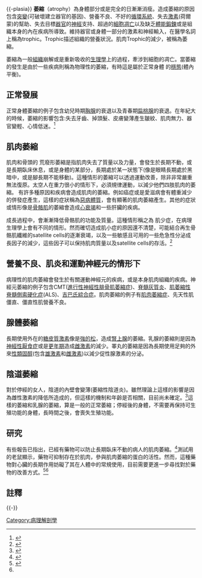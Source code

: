 {{copy edit|time=2015-02-26T13:11:59+00:00}}
{{Infobox medical condition |
  Name           = 萎縮 |
Image          = Mouse_with_spinal_muscular_atrophy.jpg |
Caption        = 脊髓肌肉萎縮的老鼠(右邊) |
Field           = [[Pathology|Pathology]]|
  DiseasesDB     = |
  ICD10          = |
  ICD9           = |
  ICDO           = |
  OMIM           = |
  MedlinePlus    = |
  eMedicineSubj  = |
  eMedicineTopic = |
  MeshID         = D001284 |
}}
{{-plasia}}
'''萎縮'''（atrophy）為身體部分或是完全的日漸漸消瘦。造成萎縮的原因包含[[突變|突變]](可破壞建立器官的基因)、營養不良、不好的[[循環系統|循環系統]]、失去[[激素|激素]](荷爾蒙)的幫助、失去目標[[器官|器官]]的[[神經|神經]]支持、超過的[[細胞凋亡|細胞凋亡]]以及缺乏[[體能鍛鍊|體能鍛鍊]]或是組織本身的內在疾病所導致。維持器官或身體一部分的激素和神經輸入，在醫學名詞上稱為trophic。Trophic描述組織的營養狀況。肌肉Trophic的減少，被稱為萎縮。

萎縮為一般[[组织_(生物学)|組織]]崩解或是重新吸收的[[生理學|生理學]]上的過程，牽涉到細胞的凋亡。當萎縮的發生是由於一些疾病則稱為物理性的萎縮，有時這是屬於正常身體
的[[穩態|穩態]](體內平衡)。

==正常發展==
正常身體萎縮的例子包含幼兒時期[[胸腺|胸腺]]的衰退以及青春期[[扁桃腺|扁桃腺]]的衰退。在年紀大的時候，萎縮的影響包含:失去牙齒、掉頭髮、皮膚變薄產生皺紋、肌肉無力、器官變輕、心情低迷。<ref>{{cite book|title=Disease and Its Causes|year=1913|publisher=New York Henry Holt and Company London [[Williams_and_Norgate|Williams and Norgate]] The University Press, Cambridge, U.S.A.|url=http://www.gutenberg.org/catalog/world/readfile?fk_files=1499279&pageno=21|author=W. T. Councilman|chapter=Chapter Two|access-date=2017-03-15|archive-date=2019-12-10|archive-url=https://web.archive.org/web/20191210000218/http://www.gutenberg.org/catalog/world/readfile?fk_files=1499279&pageno=21|dead-url=no}}</ref>

==肌肉萎縮==
{{main|肌肉萎縮}}

肌肉和骨頭的 荒廢形萎縮是指肌肉失去了質量以及力量，會發生於長期不動，或是長期臥床休息，或是身體的某部分，長期處於某一狀態下(像是眼睛長期處於黑暗中，或是腳長期不能移動)。這種情形的萎縮可以透過運動改善，除非非常嚴重無法復原。太空人在重力很小的情形下，必須規律運動，以減少他們四肢肌肉的萎縮。
有許多種原因和疾病會造成肌肉的萎縮。例如癌症或是愛滋病會有體重減少的併發症產生，這樣的症狀稱為[[惡病體質|惡病體質]]，會有顯著的肌肉萎縮產生。其他的症狀或情形像是[[骨骼肌|骨骼肌]]的萎縮會造成[[心衰竭|心衰竭]]和一些肝臟的疾病。

成長過程中，會漸漸降低骨骼肌的功能及質量。這種情形稱之為  肌少症，在病理生理學上會有不同的情形。然而確切造成肌小症的原因還不清楚，可能結合再生骨骼肌纖維的satellite cells的逐漸衰竭，以及一些敏感且可用的一些危急性分泌成長因子的減少，這些因子可以保持肌肉質量以及satellite cells的存活。<ref>{{cite web | url = http://www.nlm.nih.gov/medlineplus/ency/article/003188.htm | title = Muscle atrophy | publisher= [[MedlinePlus|MedlinePlus]] | accessdate = 2007-10-02 | date = 2007-05-22 | last = Campellone | first = Joseph V. | archiveurl= https://web.archive.org/web/20071013000952/http://www.nlm.nih.gov/medlineplus/ency/article/003188.htm| archivedate= 13 October 2007 <!--DASHBot-->| deadurl= no}}</ref>

==營養不良、肌炎和運動神經元的情形下==
病理性的肌肉萎縮會發生於有關運動神經元的疾病，或是本身肌肉組織的疾病。神經元萎縮的例子包含CMT([[進行性神經性腓骨肌萎縮症|進行性神經性腓骨肌萎縮症]])、[[脊髓灰質炎|脊髓灰質炎]]、[[肌萎縮性脊髓側索硬化症|肌萎縮性脊髓側索硬化症]](ALS)、[[吉巴氏綜合症|吉巴氏綜合症]]。肌肉萎縮的例子有[[肌肉萎縮症|肌肉萎縮症]]、先天性肌僵直、僵直性肌營養不良。

==腺體萎縮==
長期使用外在的[[糖皮質激素|糖皮質激素]]像是[[強的松|強的松]]，造成[[腎上腺|腎上腺]]的萎縮。乳腺的萎縮則是因為[[神經性厭食症|神經性厭食症]]或是[[更年期|更年期]]造成[[雌激素|雌激素]]的減少。睪丸的萎縮是因為長期使用足夠的外來[[性類固醇|性類固醇]](包含[[雄激素|雄激素]]和[[雌激素|雌激素]])以減少促性腺激素的分泌。

==陰道萎縮==
對於停經的女人，陰道的內壁會變薄(萎縮性陰道炎)。雖然理論上這樣的影響是因為雌性激素的降低所造成的，但這樣的機制和年齡是否相關，目前尚未確定。<ref>{{cite web| url= http://medicine.science-tips.org/health/diseases-and-conditions/types-of-atrophy.html| title= Types of Atrophy| accessdate= 2007-10-02| archiveurl= https://web.archive.org/web/20070928072029/http://medicine.science-tips.org/health/diseases-and-conditions/types-of-atrophy.html| archivedate=2007-09-28| deadurl= yes}}</ref>這樣的萎縮和乳腺的萎縮，算是一般的正常萎縮；停經後的身體，不需要再保持可生殖功能的身體，長時間之後，會喪失生殖功能。

==研究==
有些報告已指出，已經有藥物可以防止長期臥床不動的病人的肌肉萎縮。<ref name="ND2006">{{cite news |url = http://www2.netdoctor.co.uk/news/index.asp?y=2006&m=5&d=25&id=123026 |title = Drug could stop muscle wasting' |publisher = NetDoctor.co.uk |date = 2006-05-25 |accessdate = 2006-05-27 |deadurl = yes |archiveurl = https://web.archive.org/web/20070911010834/http://www2.netdoctor.co.uk/news/index.asp?y=2006&m=5&d=25&id=123026 |archivedate = 2007-09-11 }}</ref>測試用的老鼠顯示，藥物可抑制存在於肌肉，參與肌肉萎縮的蛋白的活性。然而，這種藥物對心臟的長期作用妨礙了其在人體中的常規使用，目前需要更進一步尋找對於藥物的改善方式。<ref name="FASEBJ2006-Wang">{{cite journal | vauthors=Wang X, Hockerman GH, Green Iii HW, Babbs CF, Mohammad SI, Gerrard D, Latour MA, London B, Hannon KM, Pond AL | title=Merg1a K+ channel induces skeletal muscle atrophy by activating the ubiquitin proteasome pathway | journal=FASEB J | date=May 24, 2006 | pmid=16723379 | volume=20 | pages=1531–3 | doi=10.1096/fj.05-5350fje | issue=9}}</ref><ref name="ND2006" />

==註釋==
{{reflist}}
{{-}}
{{Pathology}}

[[Category:病理解剖學|Category:病理解剖學]]